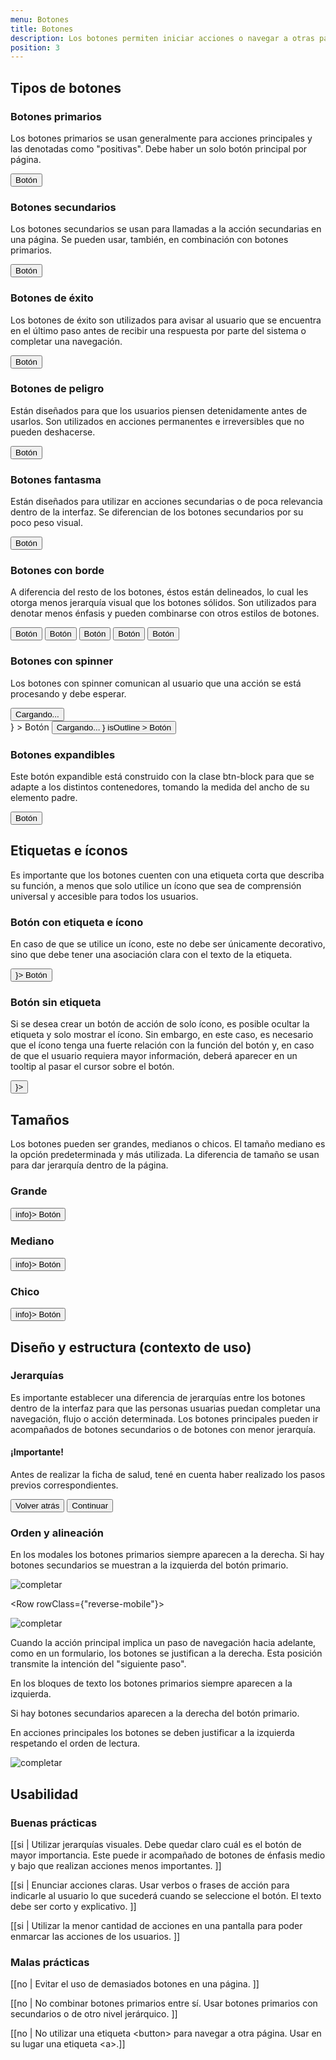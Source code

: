 ```yaml
---
menu: Botones
title: Botones
description: Los botones permiten iniciar acciones o navegar a otras páginas. Las etiquetas de los botones expresan qué acción ocurrirá cuando la persona usuaria interactúe con él.
position: 3
---
```



## Tipos de botones

### Botones primarios

Los botones primarios se usan generalmente para acciones principales y las denotadas como "positivas". Debe haber un solo botón principal por página.

<div className="button-container">
  <Button type="primary" size="large">
    Botón
  </Button>
</div>

### Botones secundarios

Los botones secundarios se usan para llamadas a la acción secundarias en una página. Se pueden usar, también, en combinación con botones primarios.

<div className="button-container">
  <Button type="secondary" size="large">
    Botón
  </Button>
</div>

### Botones de éxito

Los botones de éxito son utilizados para avisar al usuario que se encuentra en el último paso antes de recibir una respuesta por parte del sistema o completar una navegación.

<div className="button-container">
  <Button type="success" size="large">
    Botón
  </Button>
</div>

### Botones de peligro

Están diseñados para que los usuarios piensen detenidamente antes de usarlos. Son utilizados en acciones permanentes e irreversibles que no pueden deshacerse.

<div className="button-container">
  <Button type="danger" size="large">
    Botón
  </Button>
</div>

### Botones fantasma

Están diseñados para utilizar en acciones secundarias o de poca relevancia dentro de la interfaz. Se diferencian de los botones secundarios por su poco peso visual.

<div className="button-container">
  <Button type="link" size="large">
    Botón
  </Button>
</div>

### Botones con borde

A diferencia del resto de los botones, éstos están delineados, lo cual les otorga menos jerarquía visual que los botones sólidos. Son utilizados para denotar menos énfasis y pueden combinarse con otros estilos de botones.

<div className="button-container">
  <Button type="primary" size="large" isOutline>
    Botón
  </Button>
  <Button type="secondary" size="large" isOutline>
    Botón
  </Button>
  <Button type="success" size="large" isOutline>
    Botón
  </Button>
  <Button type="danger" size="large" isOutline>
    Botón
  </Button>
  <Button type="link" size="large" isOutline>
    Botón
  </Button>
</div>

### Botones con spinner

Los botones con spinner comunican al usuario que una acción se está procesando y debe esperar.

<div className="button-container justify-content-center">
  <Button
    type="primary"
    size="large"
    isIconSpinner={
      <div className="spinner-border text-dark spinner-border-sm" role="status">
        <span className="sr-only">Cargando...</span>
      </div>
    }
  >
    Botón
  </Button>
  <Button
    type="primary"
    size="large"
    isIconSpinner={
      <div className="spinner-border text-dark spinner-border-sm" role="status">
        <span className="sr-only">Cargando...</span>
      </div>
    }
    isOutline
  >
    Botón
  </Button>
</div>

### Botones expandibles

Este botón expandible está construido con la clase btn-block para que se adapte a los distintos contenedores, tomando la medida del ancho de su elemento padre.

<div className="button-container btn-block-container">
  <Button type="primary" size="large" isBlock>
    Botón
  </Button>
</div>

<h2>Etiquetas e íconos</h2>

Es importante que los botones cuenten con una etiqueta corta que describa su función, a menos que solo utilice un ícono que sea de comprensión universal y accesible para todos los usuarios.

### Botón con etiqueta e ícono

En caso de que se utilice un ícono, este no debe ser únicamente decorativo, sino que debe tener una asociación clara con el texto de la etiqueta.

<div className="button-container">
  <Button type="secondary" size="large" isIconSpinner={<i className="bx bx-search-alt-2"></i>}>
    Botón
  </Button>
</div>

### Botón sin etiqueta

Si se desea crear un botón de acción de solo ícono, es posible ocultar la etiqueta y solo mostrar el ícono. Sin embargo, en este caso, es necesario que el ícono tenga una fuerte relación con la función del botón y, en caso de que el usuario requiera mayor información, deberá aparecer en un tooltip al pasar el cursor sobre el botón.

<div className="button-container">
  <Button type="link" size="large" isIconSpinner={<i className="bx bxs-plus-circle"></i>}></Button>
</div>

## Tamaños

Los botones pueden ser grandes, medianos o chicos. El tamaño mediano es la opción predeterminada y más utilizada. La diferencia de tamaño se usan para dar jerarquía dentro de la página.

<div className="button-container btn-size-container">
  <div>
    <h3 className="mb-3">Grande</h3>
    <Button type="primary" size="large" isIconSpinner={<span className="material-icons-round">info</span>}>
      Botón
    </Button>
  </div>
  <div>
    <h3 className="mb-3">Mediano</h3>
    <Button type="primary" size="default" isIconSpinner={<span className="material-icons-round">info</span>}>
      Botón
    </Button>
  </div>
  <div>
    <h3 className="mb-3">Chico</h3>
    <Button type="primary" size="small" isIconSpinner={<span className="material-icons-round">info</span>}>
      Botón
    </Button>
  </div>
</div>

## Diseño y estructura (contexto de uso)

### Jerarquías

Es importante establecer una diferencia de jerarquías entre los botones dentro de la interfaz para que las personas usuarias puedan completar una navegación, flujo o acción determinada. Los botones principales pueden ir acompañados de botones secundarios o de botones con menor jerarquía.

<div className="button-container">
  <div class="modal d-block position-static" tabindex="-1" role="dialog" id="exampleModal">
    <div class="modal-dialog modal-sm" role="document">
      <div class="modal-content">
        <div class="modal-header">
          <h4 class="modal-title">¡Importante!</h4>
        </div>
        <div class="modal-body">
          <p>Antes de realizar la ficha de salud, tené en cuenta haber realizado los pasos previos correspondientes.</p>
        </div>
        <div class="modal-footer">
          <button type="button" class="btn btn-outline-link" data-dismiss="modal">
            Volver atrás
          </button>
          <button type="button" class="btn btn-primary">
            Continuar
          </button>
        </div>
      </div>
    </div>
  </div>
</div>

### Orden y alineación

<Row>
  <Col items={2}>

En los modales los botones primarios siempre aparecen a la derecha. Si hay botones secundarios se muestran a la izquierda del botón primario.

  </Col>
  <Col items={2}>

![completar](/componentes/botón/orden-alineacion-1.svg)

  </Col>
</Row>

<Row rowClass={"reverse-mobile"}>
  <Col items={2}>

![completar](/componentes/botón/orden-alineacion-1.svg)

  </Col>
  <Col items={2}>

Cuando la acción principal implica un paso de navegación hacia adelante, como en un formulario, los botones se justifican a la derecha. Esta posición transmite la intención del "siguiente paso".

  </Col>
</Row>

<Row>
  <Col items={2}>

En los bloques de texto los botones primarios siempre aparecen a la izquierda.

Si hay botones secundarios aparecen a la derecha del botón primario.

En acciones principales los botones se deben justificar a la izquierda respetando el orden de lectura.

  </Col>
  <Col items={2}>

![completar](/componentes/botón/orden-alineacion-3.svg)

  </Col>
</Row>

## Usabilidad

### Buenas prácticas

[[si | Utilizar jerarquías visuales. Debe quedar claro cuál es el botón de mayor importancia. Este puede ir acompañado de botones de énfasis medio y bajo que realizan acciones menos importantes. ]]

[[si | Enunciar acciones claras. Usar verbos o frases de acción para indicarle al usuario lo que sucederá cuando se seleccione el botón. El texto debe ser corto y explicativo. ]]

[[si | Utilizar la menor cantidad de acciones en una pantalla para poder enmarcar las acciones de los usuarios. ]]

### Malas prácticas

[[no | Evitar el uso de demasiados botones en una página. ]]

[[no | No combinar botones primarios entre sí. Usar botones primarios con secundarios o de otro nivel jerárquico. ]]

[[no | No utilizar una etiqueta &lt;button&gt; para navegar a otra página. Usar en su lugar una etiqueta &lt;a&gt;.]]
